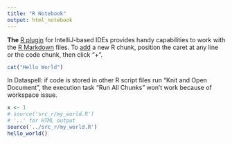 ```yaml
---
title: "R Notebook"
output: html_notebook
---
```


**The** [R plugin](https://www.jetbrains.com/help/pycharm/r-plugin-support.html) for IntelliJ-based IDEs provides
handy capabilities to work with the [R Markdown](https://www.jetbrains.com/help/pycharm/r-markdown.html) files.
To [add](https://www.jetbrains.com/help/pycharm/r-markdown.html#add-code-chunk) a new R chunk,
position the caret at any line or the code chunk, then click "+".


```r
cat("Hello World")
```

In Dataspell: if code is stored in other R script files run "Knit and Open Document", the execution task "Run All Chunks" won't work because of workspace issue.

```r
x <- 1
# source('src_r/my_world.R')
# '..' for HTML output
source('../src_r/my_world.R')
hello_world()
```